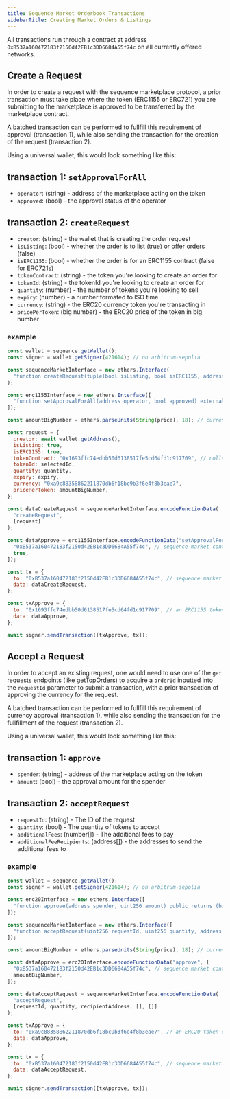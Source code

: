 ---
title: Sequence Market Orderbook Transactions
sidebarTitle: Creating Market Orders & Listings
---


All transactions run through a contract at address `0xB537a160472183f2150d42EB1c3DD6684A55f74c` on all currently offered networks.

## Create a Request

In order to create a request with the sequence marketplace protocol, a prior transaction must take place where the token (ERC1155 or ERC721) you are submitting to the marketplace is approved to be transferred by the marketplace contract.

A batched transaction can be performed to fullfill this requirement of approval (transaction 1), while also sending the transaction for the creation of the request (transaction 2).

Using a universal wallet, this would look something like this:

## transaction 1: `setApprovalForAll`

- `operator`: (string) - address of the marketplace acting on the token
- `approved`: (bool) - the approval status of the operator

## transaction 2: `createRequest`

- `creator`: (string) - the wallet that is creating the order request
- `isListing`: (bool) - whether the order is to list (true) or offer orders (false)
- `isERC1155`: (bool) - whether the order is for an ERC1155 contract (false for ERC721s)
- `tokenContract`: (string) - the token you're looking to create an order for
- `tokenId`: (string) - the tokenId you're looking to create an order for
- `quantity`: (number) - the number of tokens you're looking to sell
- `expiry`: (number) - a number formated to ISO time
- `currency`: (string) - the ERC20 currency token you're transacting in
- `pricePerToken`: (big number) - the ERC20 price of the token in big number

### example

```js
const wallet = sequence.getWallet();
const signer = wallet.getSigner(421614); // on arbitrum-sepolia

const sequenceMarketInterface = new ethers.Interface(
  "function createRequest(tuple(bool isListing, bool isERC1155, address tokenContract, uint256 tokenId, uint256 quantity, uint96 expiry, address currency, uint256 pricePerToken)) external nonReentrant returns (uint256 requestId)"
);

const erc1155Interface = new ethers.Interface([
  "function setApprovalForAll(address operator, bool approved) external",
]);

const amountBigNumber = ethers.parseUnits(String(price), 18); // currency price based on correct decimals for token contract

const request = {
  creator: await wallet.getAddress(),
  isListing: true,
  isERC1155: true,
  tokenContract: "0x1693ffc74edbb50d6138517fe5cd64fd1c917709", // collectible you're looking to list or create an offer for
  tokenId: selectedId,
  quantity: quantity,
  expiry: expiry,
  currency: "0xa9c88358862211870db6f18bc9b3f6e4f8b3eae7",
  pricePerToken: amountBigNumber,
};

const dataCreateRequest = sequenceMarketInterface.encodeFunctionData(
  "createRequest",
  [request]
);

const dataApprove = erc1155Interface.encodeFunctionData("setApprovalForAll", [
  "0xB537a160472183f2150d42EB1c3DD6684A55f74c", // sequence market contract (same address on all offered networks)
  true,
]);

const tx = {
  to: "0xB537a160472183f2150d42EB1c3DD6684A55f74c", // sequence market contract (same address on all offered networks)
  data: dataCreateRequest,
};

const txApprove = {
  to: "0x1693ffc74edbb50d6138517fe5cd64fd1c917709", // an ERC1155 token contract
  data: dataApprove,
};

await signer.sendTransaction([txApprove, tx]);
```

## Accept a Request

In order to accept an existing request, one would need to use one of the `get` requests endpoints (like [getTopOrders](/api/marketplace/examples/get-top-orders)) to acquire a `orderId` inputted into the `requestId` parameter to submit a transaction, with a prior transaction of approving the currency for the request.

A batched transaction can be performed to fullfill this requirement of currency approval (transaction 1), while also sending the transaction for the fullfillment of the request (transaction 2).

Using a universal wallet, this would look something like this:

## transaction 1: `approve`

- `spender`: (string) - address of the marketplace acting on the token
- `amount`: (bool) - the approval amount for the spender

## transaction 2: `acceptRequest`

- `requestId`: (string) - The ID of the request
- `quantity`: (bool) - The quantity of tokens to accept
- `additionalFees`: (number[]) - The additional fees to pay
- `additionalFeeRecipients`: (address[]) - the addresses to send the additional fees to

### example

```js
const wallet = sequence.getWallet();
const signer = wallet.getSigner(421614); // on arbitrum-sepolia

const erc20Interface = new ethers.Interface([
  "function approve(address spender, uint256 amount) public returns (bool)",
]);

const sequenceMarketInterface = new ethers.Interface([
  "function acceptRequest(uint256 requestId, uint256 quantity, address recipient, uint256[] calldata additionalFees, address[] calldata additionalFeeRecipients)",
]);

const amountBigNumber = ethers.parseUnits(String(price), 18); // currency price based on correct decimals for token contract

const dataApprove = erc20Interface.encodeFunctionData("approve", [
  "0xB537a160472183f2150d42EB1c3DD6684A55f74c", // sequence market contract (same address on all offered networks)
  amountBigNumber,
]);

const dataAcceptRequest = sequenceMarketInterface.encodeFunctionData(
  "acceptRequest",
  [requestId, quantity, recipientAddress, [], []]
);

const txApprove = {
  to: "0xa9c88358862211870db6f18bc9b3f6e4f8b3eae7", // an ERC20 token contract
  data: dataApprove,
};

const tx = {
  to: "0xB537a160472183f2150d42EB1c3DD6684A55f74c", // sequence market contract (same address on all offered networks)
  data: dataAcceptRequest,
};

await signer.sendTransaction([txApprove, tx]);
```
